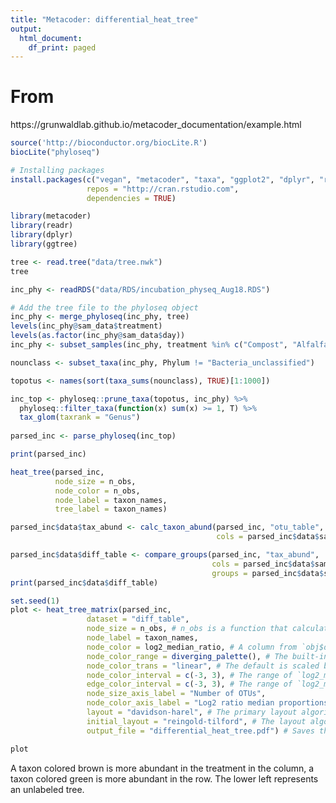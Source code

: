 ```yaml
---
title: "Metacoder: differential_heat_tree"
output:
  html_document:
    df_print: paged
---
```

# From    
https://grunwaldlab.github.io/metacoder_documentation/example.html
```r
source('http://bioconductor.org/biocLite.R')
biocLite("phyloseq")

# Installing packages  
install.packages(c("vegan", "metacoder", "taxa", "ggplot2", "dplyr", "readr", "stringr", "agricolae", "ggtree", "ape"),
                 repos = "http://cran.rstudio.com",
                 dependencies = TRUE)
```
```r
library(metacoder)
library(readr)
library(dplyr)
library(ggtree)
```

```r
tree <- read.tree("data/tree.nwk")
tree

inc_phy <- readRDS("data/RDS/incubation_physeq_Aug18.RDS")

# Add the tree file to the phyloseq object
inc_phy <- merge_phyloseq(inc_phy, tree)
levels(inc_phy@sam_data$treatment)
levels(as.factor(inc_phy@sam_data$day))
inc_phy <- subset_samples(inc_phy, treatment %in% c("Compost", "Alfalfa", "Control", "CompAlfa") & day %in% c("7", "14", "21", "35", "49", "97"))
```

```r
nounclass <- subset_taxa(inc_phy, Phylum != "Bacteria_unclassified")

topotus <- names(sort(taxa_sums(nounclass), TRUE)[1:1000])

inc_top <- phyloseq::prune_taxa(topotus, inc_phy) %>%
  phyloseq::filter_taxa(function(x) sum(x) >= 1, T) %>% 
  tax_glom(taxrank = "Genus")
  
parsed_inc <- parse_phyloseq(inc_top)

print(parsed_inc)

heat_tree(parsed_inc,
          node_size = n_obs,
          node_color = n_obs,
          node_label = taxon_names,
          tree_label = taxon_names)
```

```r
parsed_inc$data$tax_abund <- calc_taxon_abund(parsed_inc, "otu_table",
                                              cols = parsed_inc$data$sample_data$i_id)

parsed_inc$data$diff_table <- compare_groups(parsed_inc, "tax_abund",
                                             cols = parsed_inc$data$sample_data$i_id, # What columns of sample data to use 
                                             groups = parsed_inc$data$sample_data$treatment) # What category each sample is assigned to
print(parsed_inc$data$diff_table)
```
```r
set.seed(1)
plot <- heat_tree_matrix(parsed_inc,
                 dataset = "diff_table",
                 node_size = n_obs, # n_obs is a function that calculates, in this case, the number of OTUs per taxon
                 node_label = taxon_names,
                 node_color = log2_median_ratio, # A column from `obj$data$diff_table`
                 node_color_range = diverging_palette(), # The built-in palette for diverging data
                 node_color_trans = "linear", # The default is scaled by circle area
                 node_color_interval = c(-3, 3), # The range of `log2_median_ratio` to display
                 edge_color_interval = c(-3, 3), # The range of `log2_median_ratio` to display
                 node_size_axis_label = "Number of OTUs",
                 node_color_axis_label = "Log2 ratio median proportions",
                 layout = "davidson-harel", # The primary layout algorithm
                 initial_layout = "reingold-tilford", # The layout algorithm that initializes node locations
                 output_file = "differential_heat_tree.pdf") # Saves the plot as a pdf file
```   
```r
plot
```


A taxon colored brown is more abundant in the treatment in the column, a taxon colored green is more abundant in the row. The lower left represents an unlabeled tree. 
